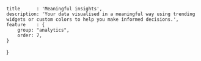 	title      : 'Meaningful insights',
	description: 'Your data visualised in a meaningful way using trending widgets or custom colors to help you make informed decisions.',
	feature    : {
		group: "analytics",
		order: 7,
	}
}
